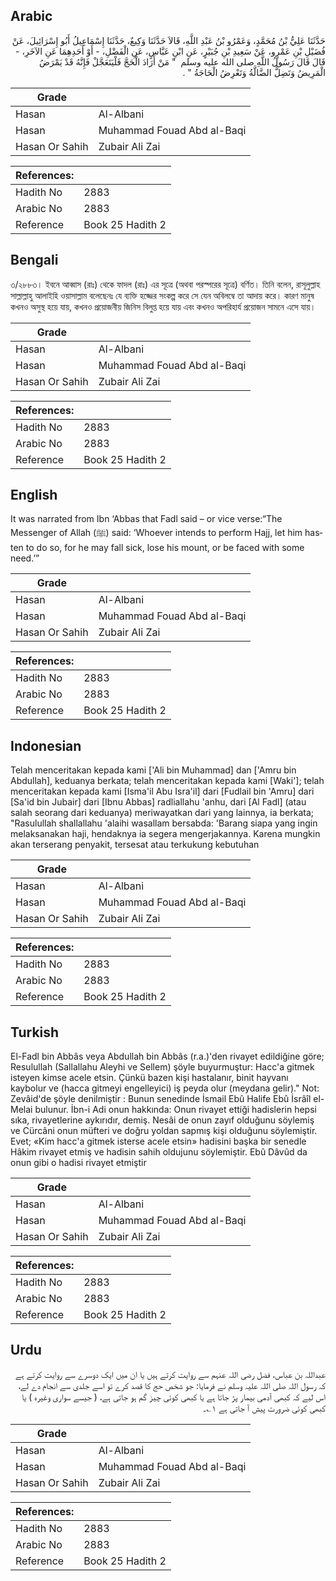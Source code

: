 ## Arabic


<div dir="rtl" lang="ar" style={{fontSize:'larger',backgroundColor:'#f8f9fa',padding:20}}>
حَدَّثَنَا عَلِيُّ بْنُ مُحَمَّدٍ، وَعَمْرُو بْنُ عَبْدِ اللَّهِ، قَالاَ حَدَّثَنَا وَكِيعٌ، حَدَّثَنَا إِسْمَاعِيلُ أَبُو إِسْرَائِيلَ، عَنْ فُضَيْلِ بْنِ عَمْرٍو، عَنْ سَعِيدِ بْنِ جُبَيْرٍ، عَنِ ابْنِ عَبَّاسٍ، عَنِ الْفَضْلِ، - أَوْ أَحَدِهِمَا عَنِ الآخَرِ، - قَالَ قَالَ رَسُولُ اللَّهِ صلى الله عليه وسلم ‏ "‏ مَنْ أَرَادَ الْحَجَّ فَلْيَتَعَجَّلْ فَإِنَّهُ قَدْ يَمْرَضُ الْمَرِيضُ وَتَضِلُّ الضَّالَّةُ وَتَعْرِضُ الْحَاجَةُ ‏"‏ ‏.‏
</div>
<div style={{backgroundColor:'#f8f9fa',padding:20, marginBottom: 10}}><table> <thead> <tr> <th>Grade</th> <th></th> </tr> </thead> <tbody> <tr><td>Hasan</td><td>Al-Albani</td></tr><tr><td>Hasan</td><td>Muhammad Fouad Abd al-Baqi</td></tr><tr><td>Hasan Or Sahih</td><td>Zubair Ali Zai</td></tr></tbody></table><table> <thead> <tr> <th>References:</th> <th></th> </tr> </thead> <tbody><tr><td>Hadith No</td><td>2883</td></tr><tr><td>Arabic No</td><td>2883</td></tr><tr><td>Reference</td><td>Book 25 Hadith 2</td></tr></tbody></table></div>

## Bengali


<div dir="ltr" lang="bn" style={{fontSize:'larger',backgroundColor:'#f8f9fa',padding:20}}>
৩/২৮৮৩। ইবনে আব্বাস (রাঃ) থেকে ফাদল (রাঃ) এর সূত্রে (অথবা পরস্পরের সূত্রে) বর্ণিত। তিনি বলেন, রাসূলুল্লাহ সাল্লাল্লাহু আলাইহি ওয়াসাল্লাম বলেছেনঃ যে ব্যক্তি হজ্জের সংকল্প করে সে যেন অবিলম্বে তা আদায় করে। কারণ মানুষ কখনও অসুস্থ হয়ে যায়, কখনও প্রয়োজনীয় জিনিস বিলুপ্ত হয়ে যায় এবং কখনও অপরিহার্য প্রয়োজন সামনে এসে যায়।
</div>
<div style={{backgroundColor:'#f8f9fa',padding:20, marginBottom: 10}}><table> <thead> <tr> <th>Grade</th> <th></th> </tr> </thead> <tbody> <tr><td>Hasan</td><td>Al-Albani</td></tr><tr><td>Hasan</td><td>Muhammad Fouad Abd al-Baqi</td></tr><tr><td>Hasan Or Sahih</td><td>Zubair Ali Zai</td></tr></tbody></table><table> <thead> <tr> <th>References:</th> <th></th> </tr> </thead> <tbody><tr><td>Hadith No</td><td>2883</td></tr><tr><td>Arabic No</td><td>2883</td></tr><tr><td>Reference</td><td>Book 25 Hadith 2</td></tr></tbody></table></div>

## English


<div dir="ltr" lang="en" style={{fontSize:'larger',backgroundColor:'#f8f9fa',padding:20}}>
It was narrated from Ibn ‘Abbas that Fadl said – or vice verse:“The Messenger of Allah (ﷺ) said: ‘Whoever intends to perform Hajj, let him hasten to do so, for he may fall sick, lose his mount, or be faced with some need.’”
</div>
<div style={{backgroundColor:'#f8f9fa',padding:20, marginBottom: 10}}><table> <thead> <tr> <th>Grade</th> <th></th> </tr> </thead> <tbody> <tr><td>Hasan</td><td>Al-Albani</td></tr><tr><td>Hasan</td><td>Muhammad Fouad Abd al-Baqi</td></tr><tr><td>Hasan Or Sahih</td><td>Zubair Ali Zai</td></tr></tbody></table><table> <thead> <tr> <th>References:</th> <th></th> </tr> </thead> <tbody><tr><td>Hadith No</td><td>2883</td></tr><tr><td>Arabic No</td><td>2883</td></tr><tr><td>Reference</td><td>Book 25 Hadith 2</td></tr></tbody></table></div>

## Indonesian


<div dir="ltr" lang="id" style={{fontSize:'larger',backgroundColor:'#f8f9fa',padding:20}}>
Telah menceritakan kepada kami ['Ali bin Muhammad] dan ['Amru bin Abdullah], keduanya berkata; telah menceritakan kepada kami [Waki']; telah menceritakan kepada kami [Isma'il Abu Isra'il] dari [Fudlail bin 'Amru] dari [Sa'id bin Jubair] dari [Ibnu Abbas] radliallahu 'anhu, dari [Al Fadl] (atau salah seorang dari keduanya) meriwayatkan dari yang lainnya, ia berkata; "Rasulullah shallallahu 'alaihi wasallam bersabda: 'Barang siapa yang ingin melaksanakan haji, hendaknya ia segera mengerjakannya. Karena mungkin akan terserang penyakit, tersesat atau terkukung kebutuhan
</div>
<div style={{backgroundColor:'#f8f9fa',padding:20, marginBottom: 10}}><table> <thead> <tr> <th>Grade</th> <th></th> </tr> </thead> <tbody> <tr><td>Hasan</td><td>Al-Albani</td></tr><tr><td>Hasan</td><td>Muhammad Fouad Abd al-Baqi</td></tr><tr><td>Hasan Or Sahih</td><td>Zubair Ali Zai</td></tr></tbody></table><table> <thead> <tr> <th>References:</th> <th></th> </tr> </thead> <tbody><tr><td>Hadith No</td><td>2883</td></tr><tr><td>Arabic No</td><td>2883</td></tr><tr><td>Reference</td><td>Book 25 Hadith 2</td></tr></tbody></table></div>

## Turkish


<div dir="ltr" lang="tr" style={{fontSize:'larger',backgroundColor:'#f8f9fa',padding:20}}>
El-Fadl bin Abbâs veya Abdullah bin Abbâs (r.a.)'den rivayet edildiğine göre; Resulullah (Sallallahu Aleyhi ve Sellem) şöyle buyurmuştur: Hacc'a gitmek isteyen kimse acele etsin. Çünkü bazen kişi hastalanır, binit hayvanı kaybolur ve (hacca gitmeyi engelleyici) iş peyda olur (meydana gelir)." Not: Zevâid'de şöyle denilmiştir : Bunun senedinde İsmail Ebû Halife Ebû İsrâîl el-Melai bulunur. İbn-i Adi onun hakkında: Onun rivayet ettiği hadislerin hepsi sıka, rivayetlerine aykırıdır, demiş. Nesâi de onun zayıf olduğunu söylemiş ve Cürcâni onun müfteri ve doğru yoldan sapmış kişi olduğunu söylemiştir. Evet; «Kim hacc'a gitmek isterse acele etsin» hadisini başka bir senedle Hâkim rivayet etmiş ve hadisin sahih oldujunu söylemiştir. Ebû Dâvûd da onun gibi o hadisi rivayet etmiştir
</div>
<div style={{backgroundColor:'#f8f9fa',padding:20, marginBottom: 10}}><table> <thead> <tr> <th>Grade</th> <th></th> </tr> </thead> <tbody> <tr><td>Hasan</td><td>Al-Albani</td></tr><tr><td>Hasan</td><td>Muhammad Fouad Abd al-Baqi</td></tr><tr><td>Hasan Or Sahih</td><td>Zubair Ali Zai</td></tr></tbody></table><table> <thead> <tr> <th>References:</th> <th></th> </tr> </thead> <tbody><tr><td>Hadith No</td><td>2883</td></tr><tr><td>Arabic No</td><td>2883</td></tr><tr><td>Reference</td><td>Book 25 Hadith 2</td></tr></tbody></table></div>

## Urdu


<div dir="rtl" lang="ur" style={{fontSize:'larger',backgroundColor:'#f8f9fa',padding:20}}>
عبداللہ بن عباس، فضل رضی اللہ عنہم سے روایت کرتے ہیں یا ان میں ایک دوسرے سے روایت کرتے ہے کہ رسول اللہ صلی اللہ علیہ وسلم نے فرمایا: جو شخص حج کا قصد کرے تو اسے جلدی سے انجام دے لے، اس لیے کہ کبھی آدمی بیمار پڑ جاتا ہے یا کبھی کوئی چیز گم ہو جاتی ہے، ( جیسے سواری وغیرہ ) یا کبھی کوئی ضرورت پیش آ جاتی ہے ۱؎۔
</div>
<div style={{backgroundColor:'#f8f9fa',padding:20, marginBottom: 10}}><table> <thead> <tr> <th>Grade</th> <th></th> </tr> </thead> <tbody> <tr><td>Hasan</td><td>Al-Albani</td></tr><tr><td>Hasan</td><td>Muhammad Fouad Abd al-Baqi</td></tr><tr><td>Hasan Or Sahih</td><td>Zubair Ali Zai</td></tr></tbody></table><table> <thead> <tr> <th>References:</th> <th></th> </tr> </thead> <tbody><tr><td>Hadith No</td><td>2883</td></tr><tr><td>Arabic No</td><td>2883</td></tr><tr><td>Reference</td><td>Book 25 Hadith 2</td></tr></tbody></table></div>